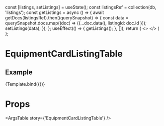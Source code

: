 
  const [listings, setListings] = useState();
  const listingsRef = collection(db, 'listings');
  const getListings = async () => {
    await getDocs(listingsRef).then((querySnapshot) => {
      const data = querySnapshot.docs.map((doc) => ({...doc.data(), listingId: doc.id }));
      setListings(data);
    });
  };
  useEffect(() => {
    getListings();
  }, []);
  return (
    <>
      <EquipmentCardListingTable listings={listings} />
    </>
  )
};

<Meta
  title='Containers/EquipmentCardListingTable'
  component={EquipmentCardListingTable}
/>

# EquipmentCardListingTable
<Description of={EquipmentCardListingTable}/>


## Example
<Canvas>
  <Story name='EquipmentCardListingTable'>
    {Template.bind({})}
  </Story>
</Canvas>

# Props
<ArgsTable story={'EquipmentCardListingTable'} />